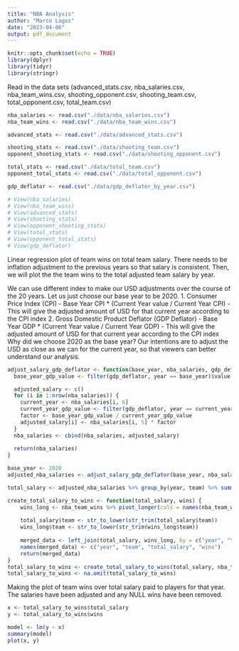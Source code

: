 ```yaml
---
title: "NBA Analysis"
author: "Marco Lagos"
date: "2023-04-06"
output: pdf_document
---
```


```r
knitr::opts_chunk$set(echo = TRUE)
library(dplyr)
library(tidyr)
library(stringr)
```

Read in the data sets (advanced_stats.csv, nba_salaries.csv, nba_team_wins.csv, 
shooting_opponent.csv, shooting_team.csv, total_opponent.csv, total_team.csv)
```r
nba_salaries <- read.csv("./data/nba_salaries.csv")
nba_team_wins <- read.csv("./data/nba_team_wins.csv")

advanced_stats <- read.csv("./data/advanced_stats.csv")

shooting_stats <- read.csv("./data/shooting_team.csv")
opponent_shooting_stats <- read.csv("./data/shooting_opponent.csv")

total_stats <- read.csv("./data/total_team.csv")
opponent_total_stats <- read.csv("./data/total_opponent.csv")

gdp_deflator <- read.csv("./data/gdp_deflator_by_year.csv")

# View(nba_salaries)
# View(nba_team_wins)
# View(advanced_stats)
# View(shooting_stats)
# View(opponent_shooting_stats)
# View(total_stats)
# View(opponent_total_stats)
# View(gdp_deflator)
```

Linear regression plot of team wins on total team salary. There needs to be 
inflation adjustment to the previous years so that salary is consistent. Then,
we will plot the the team wins to the total adjusted team salary by year.

We can use different index to make our USD adjustments over the course of the 20
years. Let us just choose our base year to be 2020.
1. Consumer Price Index (CPI)
	- Base Year CPI * (Current Year value / Current Year CPI)
	- This will give the adjusted amount of USD for that current year according
	  to the CPI index
2. Gross Domestic Product Deflator (GDP Deflator)
	- Base Year GDP * (Current Year value / Current Year GDP)
	- This will give the adjusted amount of USD for that current year according
	  to the CPI index
Why did we choose 2020 as the base year? Our intentions are to adjust the USD as
close as we can for the current year, so that viewers can better understand our 
analysis.

```r
adjust_salary_gdp_deflator <- function(base_year, nba_salaries, gdp_deflator) {
  base_year_gdp_value <- filter(gdp_deflator, year == base_year)$value

  adjusted_salary <- c()
  for (i in 1:nrow(nba_salaries)) {
  	current_year <- nba_salaries[i, 6]
	current_year_gdp_value <- filter(gdp_deflator, year == current_year)$value
	factor <- base_year_gdp_value / current_year_gdp_value
	adjusted_salary[i] <- nba_salaries[i, 5] * factor
  }
  nba_salaries <- cbind(nba_salaries, adjusted_salary)
  
  return(nba_salaries)
}

base_year <- 2020
adjusted_nba_salaries <- adjust_salary_gdp_deflator(base_year, nba_salaries, gdp_deflator)

total_salary <- adjusted_nba_salaries %>% group_by(year, team) %>% summarize(total_salary = sum(adjusted_salary))

create_total_salary_to_wins <- function(total_salary, wins) {
	wins_long <- nba_team_wins %>% pivot_longer(cols = names(nba_team_wins)[-1], names_to="team", values_to = "wins") %>% mutate(team = str_replace_all(team, "\\.", " "))
	
	total_salary$team <- str_to_lower(str_trim(total_salary$team))
	wins_long$team <- str_to_lower(str_trim(wins_long$team))
	
	merged_data <- left_join(total_salary, wins_long, by = c("year", "team"))
	names(merged_data) <- c("year", "team", "total_salary", "wins")
	return(merged_data)
}
total_salary_to_wins <- create_total_salary_to_wins(total_salary, nba_team_wins)
total_salary_to_wins <- na.omit(total_salary_to_wins)
```

Making the plot of team wins over total salary paid to players for that year. The
salaries have been adjusted and any NULL wins have been removed.
```r
x <- total_salary_to_wins$total_salary
y <- total_salary_to_wins$wins

model <- lm(y ~ x)
summary(model)
plot(x, y)
```

